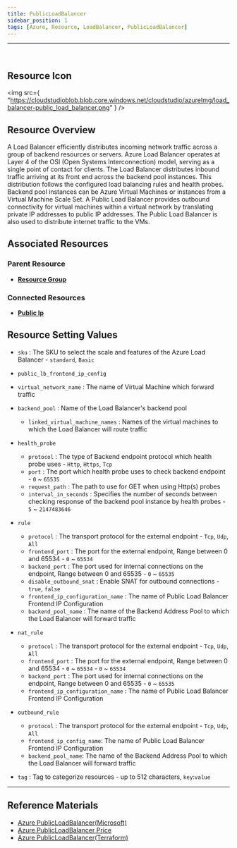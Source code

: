 ```yaml
---
title: PublicLoadBalancer
sidebar_position: 1
tags: [Azure, Resource, LoadBalancer, PublicLoadBalancer]
---
```


<hr />
<br />

## Resource Icon

<img
    src={
        "https://cloudstudioblob.blob.core.windows.net/cloudstudio/azureImg/load_balancer-public_load_balancer.png"
    }
/>

## Resource Overview

A Load Balancer efficiently distributes incoming network traffic across a group of backend resources or servers. 
Azure Load Balancer operates at Layer 4 of the OSI (Open Systems Interconnection) model, serving as a single point of contact for clients. 
The Load Balancer distributes inbound traffic arriving at its front end across the backend pool instances. 
This distribution follows the configured load balancing rules and health probes. 
Backend pool instances can be Azure Virtual Machines or instances from a Virtual Machine Scale Set. 
A Public Load Balancer provides outbound connectivity for virtual machines within a virtual network by translating private IP addresses to public IP addresses. 
The Public Load Balancer is also used to distribute internet traffic to the VMs.

## Associated Resources

### Parent Resource

-   [**Resource Group**](https://docs.cstudio.app/en/docs/resource/azure/Base/ResourceGroup)

### Connected Resources

-   [**Public Ip**](https://docs.cstudio.app/en/docs/resource/azure/Network/PublicIp)

## Resource Setting Values

-   `sku` : The SKU to select the scale and features of the Azure Load Balancer - `standard`, `Basic`

- `public_lb_frontend_ip_config`

-   `virtual_network_name` : The name of Virtual Machine which forward traffic

-   `backend_pool` : Name of the Load Balancer's backend pool

    -   `linked_virtual_machine_names` : Names of the virtual machines to which the Load Balancer will route traffic

-   `health_probe`

    -   `protocol` : The type of Backend endpoint protocol which health probe uses - `Http`, `Https`, `Tcp`
    -   `port` : The port which health probe uses to check backend endpoint - `0` ~ `65535`
    -   `request_path` : The path to use for GET when using Http(s) probes
    -   `interval_in_seconds` : Specifies the number of seconds between checking response of the backend pool instance by health probes - `5` ~ `2147483646`

-   `rule`

    -   `protocol` : The transport protocol for the external endpoint - `Tcp`, `Udp`, `All`
    -   `frontend_port` : The port for the external endpoint, Range between 0 and 65534 - `0` ~ `65534`
    -   `backend_port` : The port used for internal connections on the endpoint, Range between 0 and 65535 - `0` ~ `65535`
    -   `disable_outbound_snat` : Enable SNAT for outbound connections - `true`, `false`
    -   `frontend_ip_configuration_name` : The name of Public Load Balancer Frontend IP Configuration
    -   `backend_pool_name` : The name of the Backend Address Pool to which the Load Balancer will forward traffic

-   `nat_rule`

    -   `protocol` : The transport protocol for the external endpoint - `Tcp`, `Udp`, `All`
    -   `frontend_port` : The port for the external endpoint, Range between 0 and 65534 - `0` ~ `65534` - `0` ~ `65534`
    -   `backend_port` : The port used for internal connections on the endpoint, Range between 0 and 65535 - `0` ~ `65535`
    -   `frontend_ip_configuration_name` : The name of Public Load Balancer Frontend IP Configuration

- `outbound_rule`

    -   `protocol` : The transport protocol for the external endpoint - `Tcp`, `Udp`, `All`
    -   `frontend_ip_config_name`: The name of Public Load Balancer Frontend IP Configuration
    -    `backend_pool_name`: The name of the Backend Address Pool to which the Load Balancer will forward traffic
-   `tag` : Tag to categorize resources - up to 512 characters, `key`:`value`
---

## Reference Materials

-   [Azure PublicLoadBalancer(Microsoft)](https://learn.microsoft.com/ko-kr/azure/load-balancer/load-balancer-overview)
-   [Azure PublicLoadBalancer Price](https://azure.microsoft.com/en-us/pricing/details/load-balancer/)
-   [Azure PublicLoadBalancer(Terraform)](https://registry.terraform.io/providers/hashicorp/azurerm/latest/docs/resources/lb)

